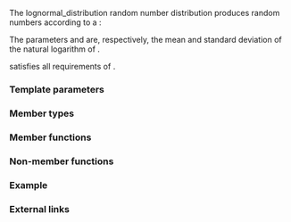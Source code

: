 {{cpp/title|lognormal_distribution}}
{{cpp/numeric/random/lognormal_distribution/navbar}}
{{ddcl|header=random|since=c++11|1=
template&lt; class RealType = double &gt;
class lognormal_distribution;
}}

The lognormal_distribution random number distribution produces random numbers {{math|x &gt; 0}} according to a {{enwiki|Log-normal distribution}}:

:{{mathjax-or|1=\({\small f(x;m,s) = \frac{1}{sx\sqrt{2\pi} } \exp{(-\frac{ {(\ln{x} - m)}^{2} }{2{s}^{2} })} }\)|2=f(x; m,s) = {{mfrac||1|sx{{mrad|2 π}}}} exp{{mparen|(|)|- {{mfrac||(ln x - m){{su|p=2}}|2s{{su|p=2}}}}}}}}

The parameters {{math|m}} and {{math|s}} are, respectively, the mean and standard deviation of the natural logarithm of {{math|x}}.

{{ttt|std::lognormal_distribution}} satisfies all requirements of {{named req|RandomNumberDistribution}}.

===Template parameters===
{{par begin}}
{{cpp/numeric/random/param_list|RealType}}
{{par end}}

===Member types===
{{dsc begin}}
{{dsc hitem|Member type|Definition}}
{{dsc|{{tt|result_type}} {{mark c++11}}|{{co|RealType}}}}
{{cpp/numeric/random/param_type}}
{{dsc end}}

===Member functions===
{{dsc begin}}
{{dsc inc|cpp/numeric/random/distribution/dsc constructor|lognormal_distribution}}
{{dsc inc|cpp/numeric/random/distribution/dsc reset|lognormal_distribution}}

{{dsc h2|Generation}}
{{dsc inc|cpp/numeric/random/distribution/dsc operator()|lognormal_distribution}}

{{dsc h2|Characteristics}}
{{dsc inc|cpp/numeric/random/distribution/dsc params|lognormal_distribution}}
{{dsc inc|cpp/numeric/random/distribution/dsc param|lognormal_distribution}}
{{dsc inc|cpp/numeric/random/distribution/dsc min|lognormal_distribution}}
{{dsc inc|cpp/numeric/random/distribution/dsc max|lognormal_distribution}}
{{dsc end}}

===Non-member functions===
{{dsc begin}}
{{dsc inc|cpp/numeric/random/distribution/dsc operator_cmp|lognormal_distribution}}
{{dsc inc|cpp/numeric/random/distribution/dsc operator_ltltgtgt|lognormal_distribution}}
{{dsc end}}

===Example===
{{example
|code=
#include &lt;cmath&gt;
#include &lt;iomanip&gt;
#include &lt;iostream&gt;
#include &lt;map&gt;
#include &lt;random&gt;
#include &lt;string&gt;

int main()
{
    std::random_device rd;
    std::mt19937 gen(rd());

    std::lognormal_distribution&lt;&gt; d(1.6, 0.25);
 
    std::map&lt;int, int&gt; hist;
    for (int n = 0; n &lt; 1e4; ++n)
        ++hist[std::round(d(gen))];

    for (std::cout &lt;&lt; std::fixed &lt;&lt; std::setprecision(1); auto [x, y] : hist)
        std::cout &lt;&lt; std::hex &lt;&lt; x &lt;&lt; ' ' &lt;&lt; std::string(y / 200, '*') &lt;&lt; '\n';
}
|p=true
|output=
2
3 ***
4 *************
5 ***************
6 *********
7 ****
8 *
9
a
b
c
}}

===External links===
{{eli|[https://mathworld.wolfram.com/LogNormalDistribution.html Weisstein, Eric W. "Log Normal Distribution."] From MathWorld &amp;mdash; A Wolfram Web Resource.}}

{{langlinks|de|es|fr|it|ja|pt|ru|zh}}